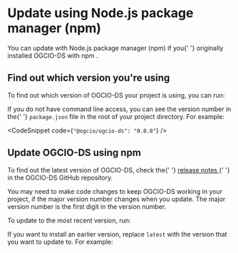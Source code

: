 
<Meta title="Docs/Update with npm" />

<h1>Update using Node.js package manager (npm)</h1>
<p>
  You can update with Node.js package manager (npm) if you{' '}
  <PrefixedLink href="/?path=/docs/docs-install-with-npm--page">
    originally installed OGCIO-DS with npm
  </PrefixedLink>
  .
</p>

<h2>Find out which version you're using</h2>
<p>To find out which version of OGCIO-DS your project is using, you can run:</p>
<CodeSnippet code="npm list @ogcio/ogcio-ds" />
<p>
  If you do not have command line access, you can see the version number in the{' '}
  <code>package.json</code> file in the root of your project directory. For
  example:
</p>

<CodeSnippet code={`"@ogcio/ogcio-ds": "0.0.8"`} />

<h2>Update OGCIO-DS using npm</h2>
<p>
  To find out the latest version of OGCIO-DS, check the{' '}
  <a
    href="https://github.com/ogcio/ogcio-ds/releases"
    target="_blank"
    rel="noopener"
  >
    release notes
  </a>{' '}
  in the OGCIO-DS GitHub repository.
</p>
<p>
  You may need to make code changes to keep OGCIO-DS working in your project, if
  the major version number changes when you update. The major version number is
  the first digit in the version number.
</p>
<p>To update to the most recent version, run:</p>
<CodeSnippet code="npm install @ogcio/ogcio-ds@latest" />
<p>
  If you want to install an earlier version, replace <code>latest</code> with
  the version that you want to update to. For example:
</p>
<CodeSnippet code="npm install @ogcio/ogcio-ds@0.0.7" />
